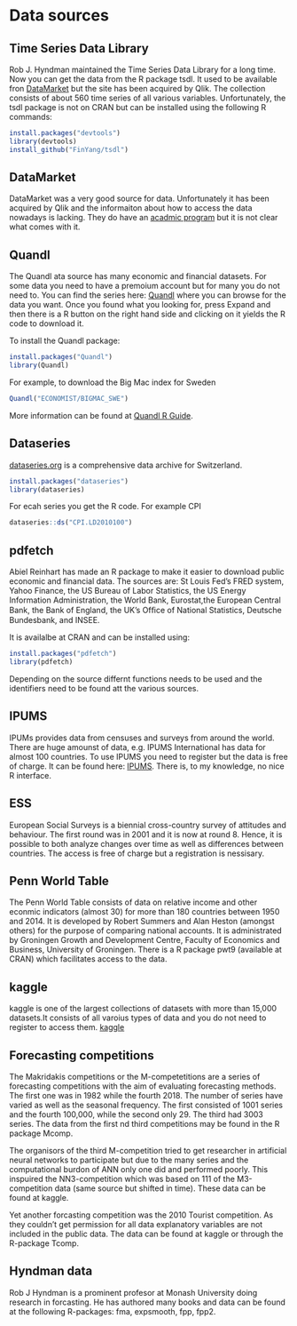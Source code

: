 # Data sources


## Time Series Data Library
Rob J. Hyndman maintained the Time Series Data Library for a long time. Now you can get the data from the R package tsdl. It used to be available fron [DataMarket](https://datamarket.com/data/list/?q=provider:tsdl) but the site has been acquired by Qlik.  The collection consists of about 560 time series of all various variables. Unfortunately, the tsdl package is not on CRAN but can be installed using the following R commands:

```r
install.packages("devtools")
library(devtools)
install_github("FinYang/tsdl")
```

## DataMarket
DataMarket was a very good source for data. Unfortunately it has been acquired by Qlik and the informaiton about how to access the data nowadays is lacking. They do have an [acadmic program](https://www.qlik.com/us/academicprogram) but it is not clear what comes with it.

## Quandl

The Quandl ata source has many economic and financial datasets. For some data you need to have a premoium account but for many you do not need to. You can find the series here: [Quandl](https://www.quandl.com/search) where you can browse for the data you want. Once you found what you looking for, press Expand and then there is a R button on the right hand side and clicking on it yields the R code to download it.

To install the Quandl package:

```r
install.packages("Quandl")
library(Quandl)
```

For example, to download the Big Mac index for Sweden

```r
Quandl("ECONOMIST/BIGMAC_SWE")
```

More information can be found at [Quandl R Guide](https://docs.quandl.com/docs/r).

## Dataseries
[dataseries.org](http://www.dataseries.org/) is a comprehensive data archive for Switzerland.


```r
install.packages("dataseries")
library(dataseries)
```

For ecah series you get the R code. For example CPI

```r
dataseries::ds("CPI.LD2010100")
```

## pdfetch

Abiel Reinhart has made an R package to make it easier to download public economic and financial data.  The sources are: St Louis Fed's FRED system, Yahoo Finance, the US Bureau of Labor Statistics, the US Energy Information Administration, the World Bank, Eurostat,the European Central Bank, the Bank of England, the UK's Ofﬁce of National Statistics, Deutsche Bundesbank, and INSEE.

It is availalbe at CRAN and can be installed using:

```r
install.packages("pdfetch")
library(pdfetch)
```

Depending on the source differnt functions needs to be used and the identifiers need to be found att the various sources.

## IPUMS

IPUMs provides data from censuses and surveys from around the world. There are huge amounst of data, e.g. IPUMS International has data for almost 100 countries. To use IPUMS you need to register but the data is free of charge. It can be found here: [IPUMS](https://www.ipums.org/). There is, to my knowledge, no nice R interface.

## ESS

European Social Surveys is a biennial cross-country survey of attitudes and behaviour. The first round was in 2001 and it is now at round 8. Hence, it is possible to both analyze changes over time as well as differences between countries. The access is free of charge but a registration is nessisary. 

## Penn World Table

The Penn World Table consists of data on relative income and other econmic indicators (almost 30) for more than 180 countries between 1950 and 2014. It is developed by Robert Summers and Alan Heston (amongst others) for the purpose of comparing national accounts. It is administrated by Groningen Growth and Development Centre, Faculty of Economics and Business, University of Groningen. There is a R package pwt9 (available at CRAN) which facilitates access to the data.


## kaggle
kaggle is one of the largest collections of datasets with more than 15,000 datasets.It consists of all varoius types of data and you do not need to register to access them. 
[kaggle](https://www.kaggle.com/datasets)

## Forecasting competitions
The Makridakis competitions or the M-competetitions are a series of forecasting competitions with the aim of evaluating forecasting methods. The first one was in 1982 while the fourth 2018. The number of series have varied as well as the seasonal frequency. The first consisted of 1001 series and the fourth 100,000, while the second only 29. The third had 3003 series. 
The data from the first nd third competitions may be found in the R package Mcomp. 

The organisors of the third M-competition tried to get researcher in artificial neural networks to participate but due to the many series and the computational burdon of ANN only one did and performed poorly. This inspuired the NN3-competition which was based on 111 of the M3-competition data (same source but shifted in time). These data can be found at kaggle.

Yet another forcasting competition was the 2010 Tourist competition. As they couldn't get permission for all data explanatory variables are not included in the public data. The data can be found at kaggle or through the R-package Tcomp.

## Hyndman data
Rob J Hyndman is a prominent profesor at Monash University doing research in forcasting. He has authored many books and data can be found at the following R-packages: fma, expsmooth, fpp, fpp2. 

